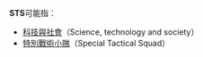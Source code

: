 '''STS'''可能指：
* [[科技與社會|科技與社會]]（Science, technology and society）
* [[特別戰術小隊|特別戰術小隊]]（Special Tactical Squad）

{{disambig|Cat=三字拉丁字母缩写消歧义}}
